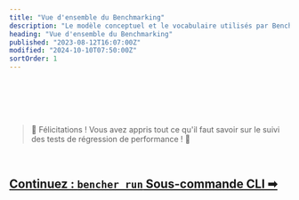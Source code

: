 ```yaml
---
title: "Vue d'ensemble du Benchmarking"
description: "Le modèle conceptuel et le vocabulaire utilisés par Bencher pour le Benchmarking Continu"
heading: "Vue d'ensemble du Benchmarking"
published: "2023-08-12T16:07:00Z"
modified: "2024-10-10T07:50:00Z"
sortOrder: 1
---
```



<Intro />
<Benchmark />
<Metric />
<Measure />

<br />

<Report />
<Branch />
<Head />
<StartPoint />
<Testbed />

<br />

<Threshold />
<Test />
<Model />
<BoundaryLimit />
<Alert />

<br />
<br />

> 🐰 Félicitations ! Vous avez appris tout ce qu'il faut savoir sur le suivi des tests de régression de performance ! 🎉

<br/>

<h2><a href="/fr/docs/explanation/bencher-run/">Continuez : <code>bencher run</code> Sous-commande CLI ➡</a></h2>